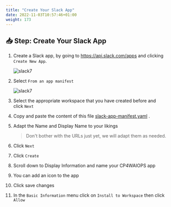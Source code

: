 ```yaml
---
title: "Create Your Slack App"
date: 2022-11-03T10:57:46+01:00
weight: 173
---
```




## 📥 Step: Create Your Slack App



1. Create a Slack app, by going to https://api.slack.com/apps and clicking `Create New App`. 

   ![slack7](./../images/slack/slack001.png)


2. Select `From an app manifest`

    ![slack7](./../images/slack/slack002.png)

3. Select the appropriate workspace that you have created before and click `Next`

4. Copy and paste the content of this file <a href="https://raw.githubusercontent.com/niklaushirt/cp4waiops-deployer/main/doc/slack/slack-app-manifest.yaml" target="_blank" >slack-app-manifest.yaml</a> .


4. Adapt the Name and Display Name to your likings



    > Don't bother with the URLs just yet, we will adapt them as needed.



5. Click `Next`

5. Click `Create`

6. Scroll down to Display Information and name your CP4WAIOPS app

7. You can add an icon to the app

8. Click save changes

9. In the `Basic Information` menu click on `Install to Workspace` then click `Allow`


